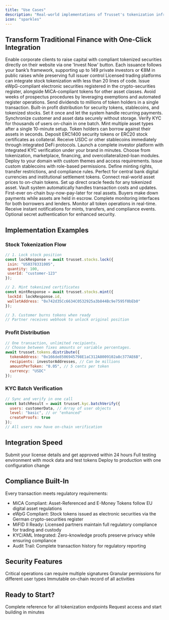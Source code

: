 ```yaml
---
title: "Use Cases"
description: "Real-world implementations of Trusset's tokenization infrastructure"
icon: "sparkles"
---
```


## Transform Traditional Finance with One-Click Integration

<CardGroup cols={2}>
 <Card title="Allow to integrate an 'Invest Now' Button" icon="hand-holding-dollar">
  Enable corporate clients to raise capital with compliant tokenized securities directly on their website via one 'Invest Now' button. Each issuance follows your bank’s framework, supporting up to 149 private investors or €8M in public raises while preserving full issuer control
 </Card>

 <Card title="Add 'Tokenize It' to Trading Platforms" icon="building-columns">
   Licensed trading platforms can integrate stock tokenization with less than 20 lines of code. Issue eWpG-compliant electronic securities registered in the crypto-securities register, alongside MiCA-compliant tokens for other asset classes. Avoid weeks of prospectus procedures by leveraging exemptions and automated register operations.
 </Card>

 <Card title="Distribute Profits Automatically" icon="chart-line">
   Send dividends to millions of token holders in a single transaction. Built-in profit distribution for security tokens, stablecoins, and tokenized stocks. Set it once and let the system handle recurring payments.
 </Card>

 <Card title="Batch Tokenization via Backend Sync" icon="link">
   Synchronize customer and asset data securely without storage. Verify KYC for thousands of users on-chain in one batch. Mint multiple asset types after a single 10-minute setup.
 </Card>

 <Card title="Enable Instant Liquidity" icon="droplet">
   Token holders can borrow against their assets in seconds. Deposit ERC1400 security tokens or ERC20 stock certificates as collateral. Receive USDC or other stablecoins immediately through integrated DeFi protocols.
 </Card>

 <Card title="Deploy White-Label Exchanges" icon="store">
   Launch a complete investor platform with integrated KYC verification under your brand in minutes. Choose from tokenization, marketplace, financing, and overcollateralized-loan modules. Deploy to your domain with custom themes and access requirements.
 </Card>

 <Card title="Create Compliant Stablecoins" icon="coins">
   Issue custom stablecoins with role-based permissions. Define minting rights, transfer restrictions, and compliance rules. Perfect for central bank digital currencies and institutional settlement tokens.
 </Card>

 <Card title="Automate Price Feeds" icon="satellite-dish">
   Connect real-world asset prices to on-chain tokens. Set up direct oracle feeds for any tokenized asset. Vault system automatically handles transaction costs and updates.
 </Card>

 <Card title="Enable Mortgage-Style Financing" icon="house">
   First-ever on-chain buy-now-pay-later for real assets. Buyers make down payments while assets are held in escrow. Complete monitoring interfaces for both borrowers and lenders.
 </Card>

 <Card title="Track Everything with Webhooks" icon="webhook">
   Monitor all token operations in real-time. Receive instant notifications for mints, transfers, and compliance events. Optional secret authentication for enhanced security.
 </Card>
</CardGroup>

## Implementation Examples

### Stock Tokenization Flow
```javascript
// 1. Lock stock position
const lockResponse = await trusset.stocks.lock({
 isin: "US0378331005",
 quantity: 100,
 userId: "customer-123"
});

// 2. Mint tokenized certificates
const mintResponse = await trusset.stocks.mint({
 lockId: lockResponse.id,
 walletAddress: "0x742d35Cc6634C0532925a3b844Bc9e7595f0bEb0"
});

// 3. Customer burns tokens when ready
// Partner receives webhook to unlock original position
```

### Profit Distribution
```javascript
// One transaction, unlimited recipients.
// Choose between fixes amounts or variable percentages.
await trusset.tokens.distribute({
  tokenAddress: "0x166de8506945798E1aC312A8009102a8c377AE6B",
  recipients: investorAddresses, // Can be millions
  amountPerToken: "0.05", // 5 cents per token
  currency: "USDC"
});
```

### KYC Batch Verification
```javascript
// Sync and verify in one call
const batchResult = await trusset.kyc.batchVerify({
  users: customerData, // Array of user objects
  level: "basic", // or "enhanced"
  createProofs: true
});
// All users now have on-chain verification
```

## Integration Speed

<Steps>
  <Step title="Request API Access">
    Submit your license details and get approved within 24 hours
  </Step>
  <Step title="Test in Sandbox">
    Full testing environment with mock data and test tokens
  </Step>
  <Step title="Go Live">
    Deploy to production with one configuration change
  </Step>
</Steps>

## Compliance Built-In

Every transaction meets regulatory requirements:

- MiCA Compliant: Asset-Referenced and E-Money Tokens follow EU digital asset regulations
- eWpG Compliant: Stock tokens issued as electronic securities via the German crypto-securities register
- MiFID II Ready: Licensed partners maintain full regulatory compliance for trading and custody
- KYC/AML Integrated: Zero-knowledge proofs preserve privacy while ensuring compliance
- Audit Trail: Complete transaction history for regulatory reporting

## Security Features
<CardGroup cols={3}>
  <Card title="Multi-Sig Controls" icon="shield-halved">
    Critical operations can require multiple signatures
  </Card>
  <Card title="Role-Based Access" icon="user-shield">
    Granular permissions for different user types
  </Card>
  <Card title="Audit Logging" icon="scroll">
    Immutable on-chain record of all activities
  </Card>
</CardGroup>

## Ready to Start?
<CardGroup cols={2}>
  <Card title="API Documentation" icon="book" href="/stablecoin-intro">
    Complete reference for all tokenization endpoints
  </Card>
  <Card title="Get API Keys" icon="key" href="https://issuers.trusset.org/">
    Request access and start building in minutes
  </Card>
</CardGroup>
